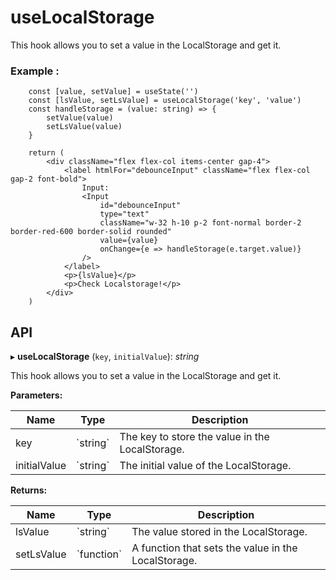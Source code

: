 


<Meta of={useLocalStorage} />




# useLocalStorage

This hook allows you to set a value in the LocalStorage and get it.

### Example :

```tsx
	const [value, setValue] = useState('')
	const [lsValue, setLsValue] = useLocalStorage('key', 'value')
	const handleStorage = (value: string) => {
		setValue(value)
		setLsValue(value)
	}

	return (
		<div className="flex flex-col items-center gap-4">
			<label htmlFor="debounceInput" className="flex flex-col gap-2 font-bold">
				Input:
				<Input
					id="debounceInput"
					type="text"
					className="w-32 h-10 p-2 font-normal border-2 border-red-600 border-solid rounded"
					value={value}
					onChange={e => handleStorage(e.target.value)}
				/>
			</label>
			<p>{lsValue}</p>
			<p>Check Localstorage!</p>
		</div>
	)
```


<Canvas of={useLocalStorage.Example} />

## **API**

▸ **useLocalStorage** (`key`, `initialValue`): *string*

This hook allows you to set a value in the LocalStorage and get it.

**Parameters:**

<table>

<thead>
<tr>
<th> Name </th>
<th> Type </th>
<th> Description </th>
</tr>
</thead>

<tbody>
<tr>
<td> key </td>
<td> `string` </td>
<td> The key to store the value in the LocalStorage. </td>
</tr>

<tr>
<td> initialValue </td>
<td> `string` </td>
<td> The initial value of the LocalStorage. </td>
</tr>


</tbody>

</table>



**Returns:**


<table>

<thead>

<tr>
<th> Name </th>
<th> Type </th>
<th> Description </th>
</tr>
</thead>


<tbody>
<tr>
<td> lsValue </td>
<td> `string` </td>
<td> The value stored in the LocalStorage. </td>
</tr>

<tr>
<td> setLsValue </td>
<td> `function` </td>
<td> A function that sets the value in the LocalStorage. </td>
</tr>

</tbody>


</table>


<Controls/>
